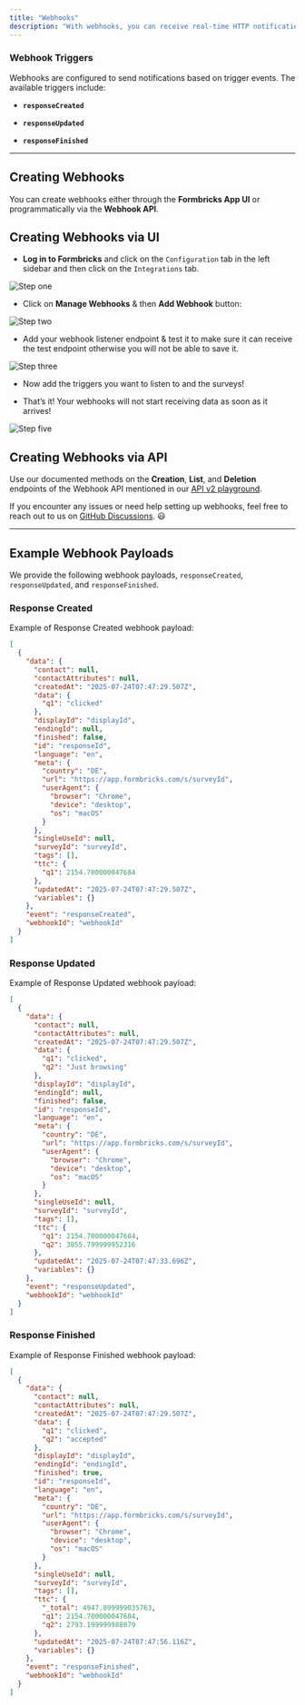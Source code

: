 ```yaml
---
title: "Webhooks"
description: "With webhooks, you can receive real-time HTTP notifications when specific objects change in your Formbricks environment. This allows you to stay updated and trigger automated actions based on these events."
---
```


### **Webhook Triggers**

Webhooks are configured to send notifications based on trigger events. The available triggers include:

- **`responseCreated`**

- **`responseUpdated`**

- **`responseFinished`**

---

## **Creating Webhooks**

You can create webhooks either through the **Formbricks App UI** or programmatically via the **Webhook API**.

## **Creating Webhooks via UI**

- **Log in to Formbricks**
  and click on the `Configuration` tab in the left sidebar and then click on the `Integrations` tab.

![Step one](/images/xm-and-surveys/core-features/integrations/webhooks/integrations-tab.webp)

- Click on **Manage Webhooks** & then **Add Webhook** button:

![Step two](https://res.cloudinary.com/dwdb9tvii/image/upload/v1738094259/j4a92z2q43twgamogpny.webp)

- Add your webhook listener endpoint & test it to make sure it can receive the test endpoint otherwise you will not be able to save it.

![Step three](https://res.cloudinary.com/dwdb9tvii/image/upload/v1738094617/image_kubsnz.jpg)

- Now add the triggers you want to listen to and the surveys!

- That’s it! Your webhooks will not start receiving data as soon as it arrives!

![Step five](https://res.cloudinary.com/dwdb9tvii/image/upload/v1738094816/image_xvrel1.jpg)

## **Creating Webhooks via API**

Use our documented methods on the **Creation**, **List**, and **Deletion** endpoints of the Webhook API mentioned in our [API v2 playground](https://formbricks.com/docs/api-v2-reference/management-api-%3E-webhooks/get-webhooks).

If you encounter any issues or need help setting up webhooks, feel free to reach out to us on [GitHub Discussions](https://github.com/formbricks/formbricks/discussions). 😃

---

## Example Webhook Payloads

We provide the following webhook payloads, `responseCreated`, `responseUpdated`, and `responseFinished`.

### Response Created

Example of Response Created webhook payload:

```json
[
  {
    "data": {
      "contact": null,
      "contactAttributes": null,
      "createdAt": "2025-07-24T07:47:29.507Z",
      "data": {
        "q1": "clicked"
      },
      "displayId": "displayId",
      "endingId": null,
      "finished": false,
      "id": "responseId",
      "language": "en",
      "meta": {
        "country": "DE",
        "url": "https://app.formbricks.com/s/surveyId",
        "userAgent": {
          "browser": "Chrome",
          "device": "desktop",
          "os": "macOS"
        }
      },
      "singleUseId": null,
      "surveyId": "surveyId",
      "tags": [],
      "ttc": {
        "q1": 2154.700000047684
      },
      "updatedAt": "2025-07-24T07:47:29.507Z",
      "variables": {}
    },
    "event": "responseCreated",
    "webhookId": "webhookId"
  }
]
```

### Response Updated

Example of Response Updated webhook payload:

```json
[
  {
    "data": {
      "contact": null,
      "contactAttributes": null,
      "createdAt": "2025-07-24T07:47:29.507Z",
      "data": {
        "q1": "clicked",
        "q2": "Just browsing"
      },
      "displayId": "displayId",
      "endingId": null,
      "finished": false,
      "id": "responseId",
      "language": "en",
      "meta": {
        "country": "DE",
        "url": "https://app.formbricks.com/s/surveyId",
        "userAgent": {
          "browser": "Chrome",
          "device": "desktop",
          "os": "macOS"
        }
      },
      "singleUseId": null,
      "surveyId": "surveyId",
      "tags": [],
      "ttc": {
        "q1": 2154.700000047684,
        "q2": 3855.799999952316
      },
      "updatedAt": "2025-07-24T07:47:33.696Z",
      "variables": {}
    },
    "event": "responseUpdated",
    "webhookId": "webhookId"
  }
]
```

### Response Finished

Example of Response Finished webhook payload:

```json
[
  {
    "data": {
      "contact": null,
      "contactAttributes": null,
      "createdAt": "2025-07-24T07:47:29.507Z",
      "data": {
        "q1": "clicked",
        "q2": "accepted"
      },
      "displayId": "displayId",
      "endingId": "endingId",
      "finished": true,
      "id": "responseId",
      "language": "en",
      "meta": {
        "country": "DE",
        "url": "https://app.formbricks.com/s/surveyId",
        "userAgent": {
          "browser": "Chrome",
          "device": "desktop",
          "os": "macOS"
        }
      },
      "singleUseId": null,
      "surveyId": "surveyId",
      "tags": [],
      "ttc": {
        "_total": 4947.899999035763,
        "q1": 2154.700000047684,
        "q2": 2793.199999988079
      },
      "updatedAt": "2025-07-24T07:47:56.116Z",
      "variables": {}
    },
    "event": "responseFinished",
    "webhookId": "webhookId"
  }
]
```
